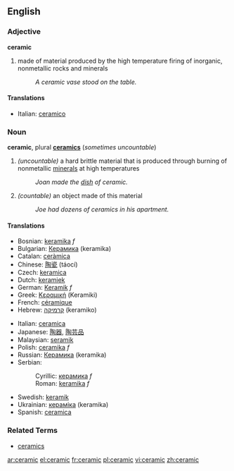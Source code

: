 ==English==
===Adjective===
'''ceramic'''

# made of material produced by the high temperature firing of inorganic, nonmetallic rocks and minerals
#: ''A ceramic vase stood on the table.''

====Translations====
*Italian: [[ceramico]]

===Noun===
{{wikipedia}}
'''ceramic''', plural '''[[ceramics]]''' (''sometimes uncountable'')

# ''(uncountable)'' a hard brittle material that is produced through burning of nonmetallic [[mineral]]s at high temperatures
#: ''Joan made the [[dish]] of ceramic.''
# ''(countable)'' an object made of this material
#: ''Joe had dozens of ceramics in his apartment.''

====Translations====
{{top}}
*Bosnian: [[keramika]] ''f''
*Bulgarian: [[Керамика]] (keramika)
*Catalan: [[ceràmica]]
*Chinese: [[陶瓷]] (táocí)
*Czech: [[keramica]]
*Dutch: [[keramiek]]
*German: [[Keramik]] ''f''
*Greek: [[Κεραμική]] (Keramiki)
*French: [[céramique]]
*Hebrew: [[קרמיקה]] (keramiko)
{{mid}}
*Italian: [[ceramica]]
*Japanese: [[陶器]], [[陶芸品]]
*Malaysian: [[seramik]]
*Polish: [[ceramika]] ''f''
*Russian: [[Керамика]] (keramika)
*Serbian:
*:Cyrillic: [[керамика]] ''f''
*:Roman: [[keramika]] ''f''
*Swedish: [[keramik]]
*Ukrainian: [[кераміка]] (keramika)
*Spanish: [[ceramica]]
{{bottom}}

===Related Terms===
*[[ceramics]]

[[ar:ceramic]]
[[el:ceramic]]
[[fr:ceramic]]
[[pl:ceramic]]
[[vi:ceramic]]
[[zh:ceramic]]
